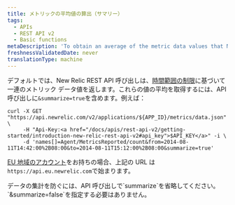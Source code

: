 ```yaml
---
title: メトリックの平均値の算出（サマリー）
tags:
  - APIs
  - REST API v2
  - Basic functions
metaDescription: 'To obtain an average of the metric data values that New Relic''s REST API returns, include "summarize=true" in your API call.'
freshnessValidatedDate: never
translationType: machine
---
```


デフォルトでは、New Relic REST API 呼び出しは、[時間範囲の制限](/docs/apm/apis/requirements/extracting-metric-data#time)に基づいて一連のメトリック データ値を返します。これらの値の平均を取得するには、API 呼び出しに`&summarize=true`を含めます。例えば：

```
curl -X GET "https://api.newrelic.com/v2/applications/${APP_ID}/metrics/data.json" \
     -H "Api-Key:<a href="/docs/apis/rest-api-v2/getting-started/introduction-new-relic-rest-api-v2#api_key">$API_KEY</a>" -i \
     -d 'names[]=Agent/MetricsReported/count&from=2014-08-11T14:42:00%2B08:00&to=2014-08-11T15:12:00%2B08:00&summarize=true'
```

[EU 地域のアカウント](/docs/using-new-relic/welcome-new-relic/getting-started/introduction-eu-region-data-center)をお持ちの場合、上記の URL は`https://api.eu.newrelic.com`で始まります。

<Callout variant="tip">
  データの集計を防ぐには、API 呼び出しで`summarize`を省略してください。`&summarize=false`を指定する必要はありません。
</Callout>